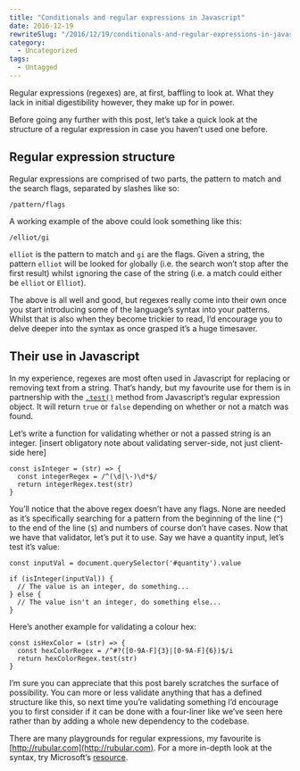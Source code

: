 ```yaml
---
title: "Conditionals and regular expressions in Javascript"
date: 2016-12-19
rewriteSlug: "/2016/12/19/conditionals-and-regular-expressions-in-javascript/"
category:
  - Uncategorized
tags:
  - Untagged
---
```


Regular expressions (regexes) are, at first, baffling to look at. What they lack in initial digestibility however, they make up for in power.

Before going any further with this post, let’s take a quick look at the structure of a regular expression in case you haven’t used one before.

<!-- readmore -->
## Regular expression structure

Regular expressions are comprised of two parts, the pattern to match and the search flags, separated by slashes like so:

```
/pattern/flags
```

A working example of the above could look something like this:

```
/elliot/gi
```

`elliot` is the pattern to match and `gi` are the flags. Given a string, the pattern `elliot` will be looked for `g`lobally (i.e. the search won’t stop after the first result) whilst `i`gnoring the case of the string (i.e. a match could either be `elliot` or `Elliot`).

The above is all well and good, but regexes really come into their own once you start introducing some of the language’s syntax into your patterns. Whilst that is also when they become trickier to read, I’d encourage you to delve deeper into the syntax as once grasped it’s a huge timesaver.

## Their use in Javascript

In my experience, regexes are most often used in Javascript for replacing or removing text from a string. That’s handy, but my favourite use for them is in partnership with the [`.test()`](https://developer.mozilla.org/en-US/docs/Web/JavaScript/Reference/Global_Objects/RegExp/test) method from Javascript’s regular expression object. It will return `true` or `false` depending on whether or not a match was found.

Let’s write a function for validating whether or not a passed string is an integer. [insert obligatory note about validating server-side, not just client-side here]

```
const isInteger = (str) => {
  const integerRegex = /^(\d|\-)\d*$/
  return integerRegex.test(str)
}
```

You’ll notice that the above regex doesn’t have any flags. None are needed as it’s specifically searching for a pattern from the beginning of the line (`^`) to the end of the line (`$`) and numbers of course don’t have cases. Now that we have that validator, let’s put it to use. Say we have a quantity input, let’s test it’s value:

```
const inputVal = document.querySelector('#quantity').value

if (isInteger(inputVal)) {
  // The value is an integer, do something...
} else {
  // The value isn't an integer, do something else...
}
```

Here’s another example for validating a colour hex:

```
const isHexColor = (str) => {
  const hexColorRegex = /^#?([0-9A-F]{3}|[0-9A-F]{6})$/i
  return hexColorRegex.test(str)
}
```

I’m sure you can appreciate that this post barely scratches the surface of possibility. You can more or less validate anything that has a defined structure like this, so next time you’re validating something I’d encourage you to first consider if it can be done with a four-liner like we’ve seen here rather than by adding a whole new dependency to the codebase.

There are many playgrounds for regular expressions, my favourite is [http://rubular.com](http://rubular.com). For a more in-depth look at the syntax, try Microsoft’s [resource](https://msdn.microsoft.com/en-us/library/ae5bf541(v=vs.100).aspx).
  